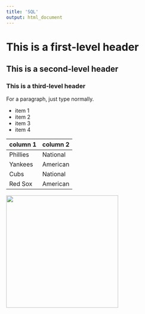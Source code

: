 ```yaml
---
title: 'SQL'
output: html_document
---
```


# This is a first-level header
## This is a second-level header
### This is a third-level header

For a paragraph, just type normally.

* item 1
* item 2
* item 3
* item 4

column 1 | column 2
---|---
Phillies | National
Yankees | American
Cubs | National
Red Sox | American

<img src="bigfishofdatascience.jpg" width="300" />